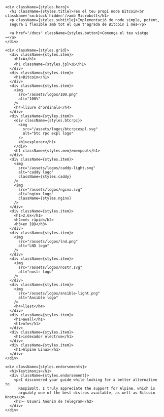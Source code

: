 
<div className="home-content">

  <div className={styles.homeContent}>

    <div className={styles.hero}>
      <h1 className={styles.title}>Fes el teu propi node Bitcoin<br className='sm:block hidden'/>amb Microbolt</h1>
      <p className={styles.subtitle}>Implementació de node simple, potent,
      segura i flexible amb tot el que t'agrada de Bitcoin i més</p>

      <a href="/docs" className={styles.button}>Comença el teu viatge →</a>
    </div>

    <div className={styles.grid}>
      <div className={styles.item}>
        <h1>A</h1>
        <h1 className={styles.jp}>文</h1>
      </div>
      <div className={styles.item}>
        <h1>Bitcoin</h1>
      </div>
      <div className={styles.item}>
        <img
          src="/assets/logos/100.png"
          alt="100%"
        />
        <h4>lliure d'ordinals</h4>
      </div>
      <div className={styles.item}>
        <div className={styles.btcrpc}>
          <img
            src="/assets/logos/btcrpcexpl.svg"
            alt="btc rpc expl logo"
          />
          <h1>explorer</h1>
        </div>
        <h1 className={styles.mem}>mempool</h1>
      </div>
      <div className={styles.item}>
        <img
          src="/assets/logos/caddy-light.svg"
          alt="caddy logo"
          className={styles.caddy}
        />
        <img
          src="/assets/logos/nginx.svg"
          alt="nginx logo"
          className={styles.nginx}
        />
      </div>
      <div className={styles.item}>
        <h1>2.6x</h1>
        <h2>més ràpid</h2>
        <h3>en IBD</h3>
      </div>
      <div className={styles.item}>
        <img
          src="/assets/logos/lnd.png"
          alt="LND logo"
        />
      </div>
      <div className={styles.item}>
        <img
          src="/assets/logos/nostr.svg"
          alt="nostr logo"
        />
      </div>
      <div className={styles.item}>
        <img
          src="/assets/logos/ansible-light.png"
          alt="Ansible logo"
        />
        <h4>llest</h4>
      </div>
      <div className={styles.item}>
        <h1>awall</h1>
        <h1>ufw</h1>
      </div>
      <div className={styles.item}>
        <h1>indexador electrum</h1>
      </div>
      <div className={styles.item}>
        <h1>Alpine Linux</h1>
      </div>
    </div>

    <div className={styles.endorsements}>
      <h1>Testimonis</h1>
      <div className={styles.endorsement}>
        <p>I discovered your guide while looking for a better alternative to
          RaspiBolt. I truly appreciate the support for Alpine, which is
          arguably one of the best distros available, as well as Bitcoin Knots</p>
        <h2>- Usuari Anònim de Telegram</h2>
      </div>
    </div>

  </div>

</div>